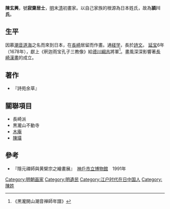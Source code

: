 '''陳玄興'''{{BD|1647年||1703年||}}，號'''寂齋居士'''，[[明朝|明]]末[[清朝|清]]初畫家。以自己家族的根源為日本姓氏，故為'''頴川氏'''。

==生平==
因慕[[潮音道海|潮音道海]]之名而來到日本，在[[長崎|長崎]]居留而作畫。通[[经学|経学]]，長於[[文言詩|詩文]]。
[[延寶|延宝]]6年（1678年），獻上《釈迦雨宝孔子三教像》給[[德川綱吉|德川綱吉]]將軍<ref>《黒瀧開山潮音禅師年譜》</ref>。畫風深深影響著[[長崎漢畫|長崎漢畫]]的成立。

== 著作 ==
* 『詩苑余草』

== 關聯項目 ==
* 長崎派
* 黒瀧山不動寺
* [[木庵性瑫|木庵]]
* [[陳璜_(畫家)|陳璜]]

== 參考 ==
{{Reflist}}
* 『隱元禪師與黄檗宗之繪畫展』　[[神戶市立博物館|神戶市立博物館]]　1991年
[[Category:明朝画家|Category:明朝画家]]
[[Category:明遺民|Category:明遺民]]
[[Category:江户时代在日中国人|Category:江户时代在日中国人]]
[[Category:陳姓|Category:陳姓]]